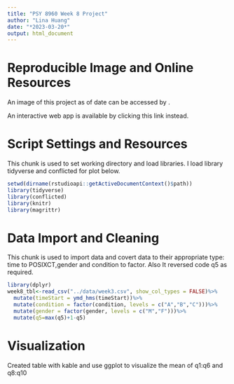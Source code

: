 ```yaml
---
title: "PSY 8960 Week 8 Project"
author: "Lina Huang"
date: "*2023-03-20*"
output: html_document
---
```


# **Reproducible Image and Online Resources**
An image of this project as of date can be accessed by [](https://mybinder.org/v2/gh/LinaHuang1823/psy8960-week8.git/HEAD).

An interactive web app is available by clicking this link instead.

# **Script Settings and Resources**
This chunk is used to set working directory and load libraries. I load library tidyverse and conflicted for plot below.
```r
setwd(dirname(rstudioapi::getActiveDocumentContext()$path))
library(tidyverse)
library(conflicted)
library(knitr)
library(magrittr)
```


# **Data Import and Cleaning**
This chunk is used to import data and covert data to their appropriate type: time to POSIXCT,gender and condition to factor. Also It reversed code q5 as required.
```r
library(dplyr)
week8_tbl<-read_csv("../data/week3.csv", show_col_types = FALSE)%>%
  mutate(timeStart = ymd_hms(timeStart))%>%
  mutate(condition = factor(condition, levels = c("A","B","C")))%>%
  mutate(gender = factor(gender, levels = c("M","F")))%>%
  mutate(q5=max(q5)+1-q5)

```

# **Visualization**
Created table with kable and use ggplot to visualize the mean of q1:q6 and q8:q10
```r


```

```r

```
